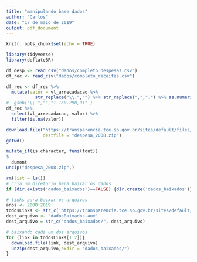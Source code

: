 ```yaml
---
title: "manipulando base dados"
author: "Carlos"
date: "17 de maio de 2019"
output: pdf_document
---
```

```r
knitr::opts_chunk$set(echo = TRUE)
```

```r
library(tidyverse)
library(deflateBR)
```

```r
df_desp <- read_csv("dados/completo_despesas.csv")
df_rec <- read_csv("dados/completo_receitas.csv")
```

```r
df_rec <- df_rec %>% 
  mutate(valor = vl_arrecadacao %>% 
           str_replace("\\.","") %>% str_replace(",",".") %>% as.numeric()) 
#  gsub("\\.","","1.160.290,91" )
df_rec %>% 
  select(vl_arrecadacao, valor) %>% 
  filter(is.na(valor))
```

```r
download.file("https://transparencia.tce.sp.gov.br/sites/default/files/conjunto-dados/despesas-2008.zip",
              destfile = "despesa_2008.zip")
getwd()

mutate_if(is.character, funs(tout))
$
  dumont
unzip("despesa_2008.zip",)
```


```r
rm(list = ls())
# cria um diretorio bara baixar os dados
if (dir.exists('dados_baixados')==FALSE) {dir.create('dados_baixados')}

# links para baixar os arquivos
anos <- 2008:2019
todosLinks <- str_c('https://transparencia.tce.sp.gov.br/sites/default/files/conjunto-dados/despesas-',anos,'.zip')
dest_arquivo <- 'dadosBaixados.aux'
dest_arquivo = str_c("dados_baixados/", dest_arquivo)

# baixando cada um dos arquivos
for (link in todosLinks[1:2]){
  download.file(link, dest_arquivo)
  unzip(dest_arquivo,exdir = "dados_baixados/")
}






```

